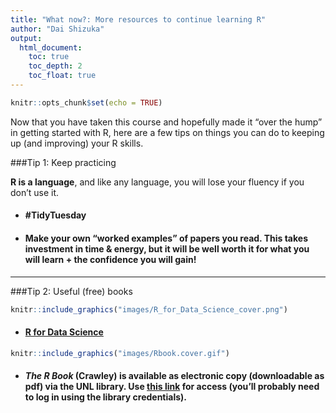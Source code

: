 ```yaml
---
title: "What now?: More resources to continue learning R"
author: "Dai Shizuka"
output: 
  html_document:
    toc: true
    toc_depth: 2
    toc_float: true
---
```


```r
knitr::opts_chunk$set(echo = TRUE)
```

Now that you have taken this course and hopefully made it "over the hump" in getting started with R, here are a few tips on things you can do to keeping up (and improving) your R skills. 


###Tip 1: Keep practicing

**R is a language**, and like any language, you will lose your fluency if you don't use it. 

* #### #TidyTuesday

* #### Make your own "worked examples" of papers you read. This takes investment in time & energy, but it will be well worth it for what you will learn + the confidence you will gain!

***


###Tip 2: Useful (free) books

```r
knitr::include_graphics("images/R_for_Data_Science_cover.png")
```

* #### [R for Data Science](https://r4ds.had.co.nz/index.html) 


```r
knitr::include_graphics("images/Rbook.cover.gif")
```
* #### ***The R Book*** (Crawley) is available as electronic copy (downloadable as pdf) via the UNL library. Use [this link](https://onlinelibrary-wiley-com.libproxy.unl.edu/doi/book/10.1002/9780470515075) for access (you'll probably need to log in using the library credentials).